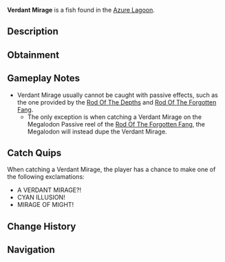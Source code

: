 {{FishInfobox
|image          = Verdant Mirage.png
|rarity         = Secret
|sea            = Second Sea
|location       = [[Azure Lagoon]]
|sublocation    = 
|sources        = Fishing Rod
|nopassive      = 1
|radar_location = 
|prog_speed     = -88
|xp             = 15000
|weather        = Foggy
|time           = Day
|season         = Autumn
|bait           = Luminous Larva
|base_weight    = 1200
|base_value     = 25000
|weight_range   = 720
|base_chance    = 1
|base_resil     = 1
}}
'''Verdant Mirage''' is a {{Rarity|Secret}} fish found in the [[Azure Lagoon]].

== Description ==
{{Description|A dark cyan fish with bright light blue accents, a mirage in the lagoon’s heart.|Bestiary Entry}}

== Obtainment ==
{{Description|It shimmers where the fog hides the truth.|Bestiary Hint}}
{{Fish Availability|
Azure Lagoon
|top_rods      = 
Great Rod of Oscar\1073.48\7879.32;
Astralhook Rod\986.29\7906.48;
Fang of the Eclipse\866.33\8293.45;
Carrot Rod\650.72\5762.84;
Free Spirit Rod\611.14\5206.1;
Resourceful Rod\472.96\4745.54;
Lobster Rod\609.95\5536.84;
Event Horizon Rod\180.15\2548.64;
Astral Rod\180.15\2548.64;
Magma Rod\218.66\3134.13;
Blazebringer Rod\489.74\4603.25;
Challenger's Rod\450.24\4525.95;
Seraphic Rod\441.97\4271;
Verdant Shear Rod\429.88\4154.16;
Ethereal Prism Rod\404.26\3749.46;
Trident Rod\363.08\3508.63;
No-Life Rod\360.91\3646.67;
Rod Of The Forgotten Fang\340.39\3305.08;
Rod Of The Exalted One\297.87\2825.32;
Depthseeker Rod\293.13\3075.35;
Rod Of The Depths\265.93\2620.02;
Avalanche Rod\251.04\2639.69;
Volcanic Rod\242.29\2487.12;
Steady Rod\233.67\2553.26;
Zeus Rod\224.85\2308.05
|recommended   = Astralhook Rod
}}

== Gameplay Notes ==
* Verdant Mirage usually cannot be caught with passive effects, such as the one provided by the [[Rod Of The Depths]] and [[Rod Of The Forgotten Fang]].
** The only exception is when catching a Verdant Mirage on the Megalodon Passive reel of the [[Rod Of The Forgotten Fang]], the Megalodon will instead dupe the Verdant Mirage.

== Catch Quips ==
When catching a Verdant Mirage, the player has a chance to make one of the following exclamations:
* A VERDANT MIRAGE?!
* CYAN ILLUSION!
* MIRAGE OF MIGHT!

== Change History ==
{{Change History|{{subst:Current Version}}}}

== Navigation ==
{{Fish Navbox|Azure Lagoon}}
